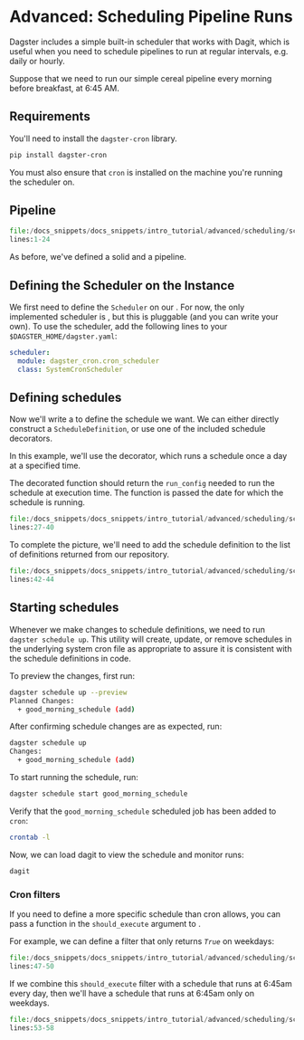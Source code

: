 
<DynamicMetaTags
  title="Advanced Tutorials | Dagster"
  description="Dagster is a system for building modern data applications."
/>


# Advanced: Scheduling Pipeline Runs

<CodeReferenceLink filePath="examples/docs_snippets/docs_snippets/intro_tutorial/advanced/scheduling/" />

Dagster includes a simple built-in scheduler that works with Dagit, which is useful when you need to
schedule pipelines to run at regular intervals, e.g. daily or hourly.

Suppose that we need to run our simple cereal pipeline every morning before breakfast, at 6:45 AM.

## Requirements

You'll need to install the `dagster-cron` library.

```bash
pip install dagster-cron
```

You must also ensure that `cron` is installed on the machine you're running the scheduler on.

## Pipeline

```python literalinclude showLines caption=scheduler.py
file:/docs_snippets/docs_snippets/intro_tutorial/advanced/scheduling/scheduler.py
lines:1-24
```

As before, we've defined a solid and a pipeline.

## Defining the Scheduler on the Instance

We first need to define the `Scheduler` on our <PyObject module="dagster.core.instance"
object="DagsterInstance" />. For now, the only implemented scheduler is <PyObject
module="dagster_cron" object="SystemCronScheduler"/>, but this is pluggable (and you can write your
own). To use the scheduler, add the following lines to your `$DAGSTER_HOME/dagster.yaml`:

```yaml
scheduler:
  module: dagster_cron.cron_scheduler
  class: SystemCronScheduler
```

## Defining schedules

Now we'll write a <PyObject module="dagster" object="ScheduleDefinition" /> to define the schedule
we want. We can either directly construct a `ScheduleDefinition`, or use one of the included schedule
decorators.

In this example, we'll use the <PyObject module="dagster" object="daily_schedule" displayText="@daily_schedule" />
decorator, which runs a schedule once a day at a specified time.

The decorated function should return the `run_config` needed to run the schedule at execution time.
The function is passed the date for which the schedule is running.

```python literalinclude showLines startLine=27 caption=scheduler.py
file:/docs_snippets/docs_snippets/intro_tutorial/advanced/scheduling/scheduler.py
lines:27-40
```

To complete the picture, we'll need to add the schedule definition to the list of definitions returned
from our repository.

```python literalinclude showLines startLine=42 caption=scheduler.py
file:/docs_snippets/docs_snippets/intro_tutorial/advanced/scheduling/scheduler.py
lines:42-44
```

## Starting schedules

Whenever we make changes to schedule definitions, we need to run `dagster schedule up`. This utility
will create, update, or remove schedules in the underlying system cron file as appropriate to assure
it is consistent with the schedule definitions in code.

To preview the changes, first run:

```bash
dagster schedule up --preview
Planned Changes:
  + good_morning_schedule (add)
```

After confirming schedule changes are as expected, run:

```bash
dagster schedule up
Changes:
  + good_morning_schedule (add)
```

To start running the schedule, run:

```bash
dagster schedule start good_morning_schedule
```

Verify that the `good_morning_schedule` scheduled job has been added to `cron`:

```bash
crontab -l
```

Now, we can load dagit to view the schedule and monitor runs:

```bash
dagit
```

### Cron filters

If you need to define a more specific schedule than cron allows, you can pass a function in the
`should_execute` argument to <PyObject module="dagster" object="ScheduleDefinition" />.

For example, we can define a filter that only returns _`True`_ on weekdays:

```python literalinclude showLines startLine=47 caption=scheduler.py
file:/docs_snippets/docs_snippets/intro_tutorial/advanced/scheduling/scheduler.py
lines:47-50
```

If we combine this `should_execute` filter with a
schedule that runs at 6:45am every day, then we'll
have a schedule that runs at 6:45am only on weekdays.

```python literalinclude showLines startLine=53 caption=scheduler.py
file:/docs_snippets/docs_snippets/intro_tutorial/advanced/scheduling/scheduler.py
lines:53-58
```
